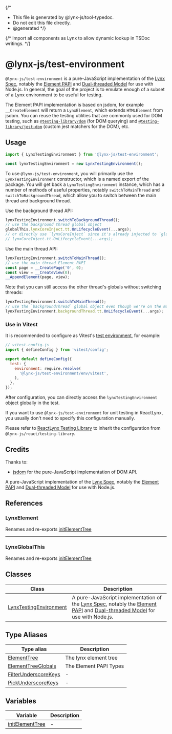 {/*
* This file is generated by @lynx-js/tool-typedoc.
* Do not edit this file directly.
* @generated
*/}

{/* Import all components as Lynx to allow dynamic lookup in TSDoc writings. */}


# @lynx-js/test-environment

`@lynx-js/test-environment` is a pure-JavaScript implementation of the [Lynx Spec](https://lynxjs.org/api/engine/element-api), notably the [Element PAPI](https://lynxjs.org/api/engine/element-api) and [Dual-threaded Model](https://lynxjs.org/guide/spec#dual-threaded-model) for use with Node.js. In general, the goal of the project is to emulate enough of a subset of a Lynx environment to be useful for testing.

The Element PAPI implementation is based on jsdom, for example `__CreateElement` will return a `LynxElement`, which extends `HTMLElement` from jsdom. You can reuse the testing utilities that are commonly used for DOM testing, such as [`@testing-library/dom`](https://github.com/testing-library/dom-testing-library) (for DOM querying) and [`@testing-library/jest-dom`](https://github.com/testing-library/jest-dom) (custom jest matchers for the DOM), etc.

## Usage

```js
import { LynxTestingEnvironment } from '@lynx-js/test-environment';

const lynxTestingEnvironment = new LynxTestingEnvironment();
```

To use `@lynx-js/test-environment`, you will primarily use the `LynxTestingEnvironment` constructor, which is a named export of the package. You will get back a `LynxTestingEnvironment` instance, which has a number of methods of useful properties, notably `switchToMainThread` and `switchToBackgroundThread`, which allow you to switch between the main thread and background thread.

Use the background thread API:

```js
lynxTestingEnvironment.switchToBackgroundThread();
// use the background thread global object
globalThis.lynxCoreInject.tt.OnLifecycleEvent(...args);
// or directly use `lynxCoreInject` since it's already injected to `globalThis`
// lynxCoreInject.tt.OnLifecycleEvent(...args);
```

Use the main thread API:

```js
lynxTestingEnvironment.switchToMainThread();
// use the main thread Element PAPI
const page = __CreatePage('0', 0);
const view = __CreateView(0);
__AppendElement(page, view);
```

Note that you can still access the other thread's globals without switching threads:

```js
lynxTestingEnvironment.switchToMainThread();
// use the `backgroundThread` global object even though we're on the main thread
lynxTestingEnvironment.backgroundThread.tt.OnLifecycleEvent(...args);
```

### Use in Vitest

It is recommended to configure as Vitest's [test environment](https://vitest.dev/guide/environment), for example:

```js
// vitest.config.js
import { defineConfig } from 'vitest/config';

export default defineConfig({
  test: {
    environment: require.resolve(
      '@lynx-js/test-environment/env/vitest',
    ),
  },
});
```

After configuration, you can directly access the `lynxTestingEnvironment` object globally in the test.

If you want to use `@lynx-js/test-environment` for unit testing in ReactLynx, you usually don't need to specify this configuration manually.

Please refer to [ReactLynx Testing Library](https://lynxjs.org/react/react-lynx-testing-library.html) to inherit the configuration from `@lynx-js/react/testing-library`.

## Credits

Thanks to:

- [jsdom](https://github.com/jsdom/jsdom) for the pure-JavaScript implementation of DOM API.

A pure-JavaScript implementation of the [Lynx Spec](https://lynxjs.org/guide/spec.html),
notably the [Element PAPI](https://lynxjs.org/api/engine/element-api) and [Dual-threaded Model](https://lynxjs.org/guide/spec#dual-threaded-model) for use with Node.js.

## References

### LynxElement

Renames and re-exports [initElementTree](/api/lynx-testing-environment/Variable.initElementTree.mdx)

***

### LynxGlobalThis

Renames and re-exports [initElementTree](/api/lynx-testing-environment/Variable.initElementTree.mdx)

## Classes

| Class | Description |
| ------ | ------ |
| [LynxTestingEnvironment](/api/lynx-testing-environment/Class.LynxTestingEnvironment.mdx) | A pure-JavaScript implementation of the [Lynx Spec](https://lynxjs.org/guide/spec.html), notably the [Element PAPI](https://lynxjs.org/api/engine/element-api) and [Dual-threaded Model](https://lynxjs.org/guide/spec#dual-threaded-model) for use with Node.js. |

## Type Aliases

| Type alias | Description |
| ------ | ------ |
| [ElementTree](/api/lynx-testing-environment/TypeAlias.ElementTree.mdx) | The lynx element tree |
| [ElementTreeGlobals](/api/lynx-testing-environment/TypeAlias.ElementTreeGlobals.mdx) | The Element PAPI Types |
| [FilterUnderscoreKeys](/api/lynx-testing-environment/TypeAlias.FilterUnderscoreKeys.mdx) | - |
| [PickUnderscoreKeys](/api/lynx-testing-environment/TypeAlias.PickUnderscoreKeys.mdx) | - |

## Variables

| Variable | Description |
| ------ | ------ |
| [initElementTree](/api/lynx-testing-environment/Variable.initElementTree.mdx) | - |
